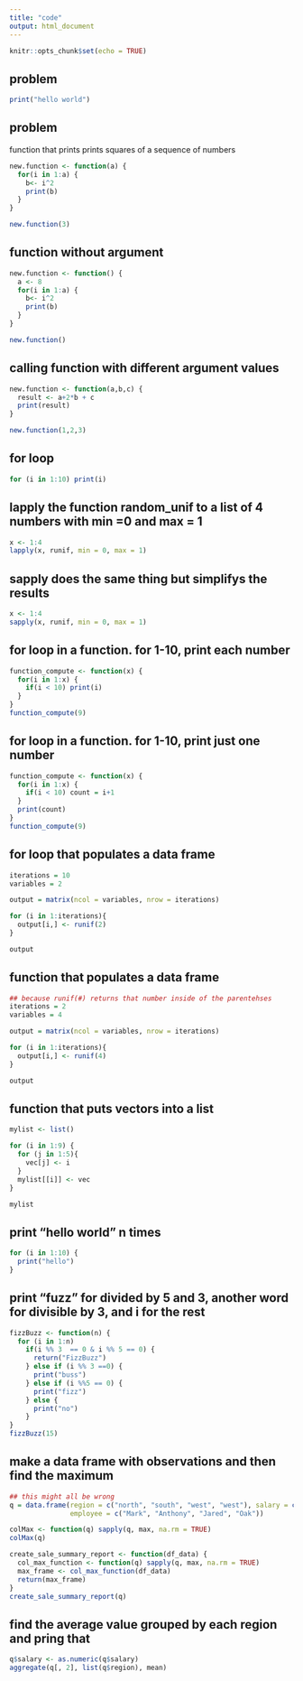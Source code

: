 ```yaml
---
title: "code"
output: html_document
---
```


```r
knitr::opts_chunk$set(echo = TRUE)
```

## problem 

```r
print("hello world")

```


## problem 

function that prints prints squares of a sequence of numbers

```r
new.function <- function(a) {
  for(i in 1:a) {
    b<- i^2
    print(b)
  }
}

new.function(3)
```



## function without argument

```r
new.function <- function() {
  a <- 8
  for(i in 1:a) {
    b<- i^2
    print(b)
  }
}

new.function()
```


## calling function with different argument values

```r
new.function <- function(a,b,c) {
  result <- a+2*b + c
  print(result)
}

new.function(1,2,3)
```



## for loop

```r
for (i in 1:10) print(i)
```


## lapply the function random_unif to a list of 4 numbers with min =0 and max = 1

```r
x <- 1:4
lapply(x, runif, min = 0, max = 1)
```



## sapply does the same thing but simplifys the results

```r
x <- 1:4
sapply(x, runif, min = 0, max = 1)
```

## for loop in a function. for 1-10, print each number

```r
function_compute <- function(x) {
  for(i in 1:x) {
    if(i < 10) print(i)
  }
}
function_compute(9)

```



## for loop in a function. for 1-10, print just one number

```r
function_compute <- function(x) {
  for(i in 1:x) {
    if(i < 10) count = i+1
  }
  print(count)
}
function_compute(9)

```


## for loop that populates a data frame

```r

iterations = 10
variables = 2

output = matrix(ncol = variables, nrow = iterations)

for (i in 1:iterations){
  output[i,] <- runif(2)
}

output

```




## function that populates a data frame

```r

## because runif(#) returns that number inside of the parentehses
iterations = 2
variables = 4

output = matrix(ncol = variables, nrow = iterations)

for (i in 1:iterations){
  output[i,] <- runif(4)
}

output

```



## function that puts vectors into a list

```r
mylist <- list()

for (i in 1:9) {
  for (j in 1:5){
    vec[j] <- i
  }
  mylist[[i]] <- vec
}

mylist
```

## print "hello world" n times

```r

for (i in 1:10) {
  print("hello")
}

```




## print "fuzz" for divided by 5 and 3, another word for divisible by 3, and i for the rest 

```r
fizzBuzz <- function(n) {
  for (i in 1:n)
    if(i %% 3  == 0 & i %% 5 == 0) {
      return("FizzBuzz")
    } else if (i %% 3 ==0) {
      print("buss")
    } else if (i %%5 == 0) {
      print("fizz")
    } else {
      print("no")
    }
}
fizzBuzz(15)

```





## make a data frame with observations and then find the maximum

```r
## this might all be wrong
q = data.frame(region = c("north", "south", "west", "west"), salary = c(5,10,15, 20), 
               employee = c("Mark", "Anthony", "Jared", "Oak"))

colMax <- function(q) sapply(q, max, na.rm = TRUE)
colMax(q)

create_sale_summary_report <- function(df_data) {
  col_max_function <- function(q) sapply(q, max, na.rm = TRUE)
  max_frame <- col_max_function(df_data)
  return(max_frame)
}
create_sale_summary_report(q)

```




## find the average value grouped by each region and pring that

```r
q$salary <- as.numeric(q$salary)
aggregate(q[, 2], list(q$region), mean)

```


